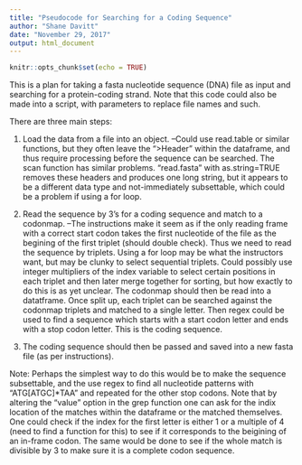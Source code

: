 ```yaml
---
title: "Pseudocode for Searching for a Coding Sequence"
author: "Shane Davitt"
date: "November 29, 2017"
output: html_document
---
```


```r
knitr::opts_chunk$set(echo = TRUE)
```
This is a plan for taking a fasta nucleotide sequence (DNA) file as input and searching for a protein-coding strand. Note that this code could also be made into a script, with parameters to replace file names and such.

There are three main steps:

1) Load the data from a file into an object. 
--Could use read.table or similar functions, but they
often leave the ">Header" within the dataframe, and   thus require processing before the sequence can be    searched. The scan function has similar problems. "read.fasta" with as.string=TRUE removes these headers and produces one long string, but it appears to be a different data type and not-immediately subsettable, which could be a problem if using a for loop.

2) Read the sequence by 3's for a coding sequence and match to a codonmap. 
--The instructions make it seem as if the only reading frame with a correct start codon takes the first nucleotide of the file as the begining of the first triplet (should double check). Thus we need to read the sequence by triplets. Using a for loop may be what the instructors want, but may be clunky to select sequential triplets. Could possibly use integer multipliers of the index variable to select certain positions in each triplet and then later merge together for sorting, but how exactly to do this is as yet unclear.
The codonmap should then be read into a datatframe. Once split up, each triplet can be searched against the codonmap triplets and matched to a single letter. Then regex could be used to find a sequence which starts with a start codon letter and ends with a stop codon letter. This is the coding sequence. 

3) The coding sequence should then be passed and saved into a new fasta file (as per instructions).

Note: Perhaps the simplest way to do this would be to make the sequence subsettable, and the use regex to find all nucleotide patterns with "ATG[ATGC]*TAA" and repeated for the other stop codons. Note that by altering the "value" option in the grep function one can ask for the indix location of the matches within the dataframe or the matched themselves. One could check if the index for the first letter is either 1 or a multiple of 4 (need to find a function for this) to see if it corresponds to the beigining of an in-frame codon. The same would be done to see if the whole match is divisible by 3 to make sure it is a complete codon sequence. 